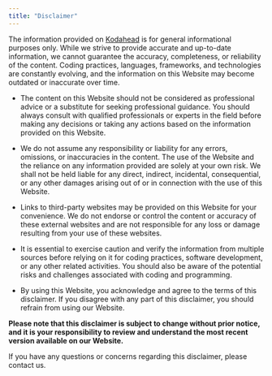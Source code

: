 ```yaml
---
title: "Disclaimer"
---
```


The information provided on [Kodahead](https://kodahead.com) is for general informational purposes only. While we strive to provide accurate and up-to-date information, we cannot guarantee the accuracy, completeness, or reliability of the content. Coding practices, languages, frameworks, and technologies are constantly evolving, and the information on this Website may become outdated or inaccurate over time.

- The content on this Website should not be considered as professional advice or a substitute for seeking professional guidance. You should always consult with qualified professionals or experts in the field before making any decisions or taking any actions based on the information provided on this Website.

- We do not assume any responsibility or liability for any errors, omissions, or inaccuracies in the content. The use of the Website and the reliance on any information provided are solely at your own risk. We shall not be held liable for any direct, indirect, incidental, consequential, or any other damages arising out of or in connection with the use of this Website.

- Links to third-party websites may be provided on this Website for your convenience. We do not endorse or control the content or accuracy of these external websites and are not responsible for any loss or damage resulting from your use of these websites.

- It is essential to exercise caution and verify the information from multiple sources before relying on it for coding practices, software development, or any other related activities. You should also be aware of the potential risks and challenges associated with coding and programming.

- By using this Website, you acknowledge and agree to the terms of this disclaimer. If you disagree with any part of this disclaimer, you should refrain from using our Website.

**Please note that this disclaimer is subject to change without prior notice, and it is your responsibility to review and understand the most recent version available on our Website.**

If you have any questions or concerns regarding this disclaimer, please contact us.
